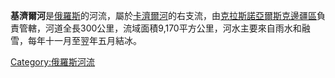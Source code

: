 '''基濟爾河'''是[[俄羅斯|俄羅斯]]的河流，屬於[[卡濟爾河|卡濟爾河]]的右支流，由[[克拉斯諾亞爾斯克邊疆區|克拉斯諾亞爾斯克邊疆區]]負責管轄，河道全長300公里，流域面積9,170平方公里，河水主要來自雨水和融雪，每年十一月至翌年五月結冰。

{{Russia-geo-stub}}
[[Category:俄羅斯河流|Category:俄羅斯河流]]